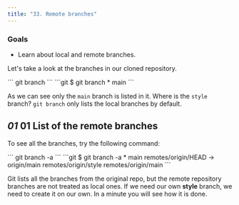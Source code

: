 ```yaml
---
title: "33. Remote branches"
---
```


### Goals

- Learn about local and remote branches.

Let's take a look at the branches in our cloned repository.

<Run>
```
git branch
```
</Run>

<Output>
```git
$ git branch
* main
```
</Output>

As we can see only the `main` branch is listed in it. Where is the `style` branch? `git branch` only lists the local branches by default.

## _01_ 01 List of the remote branches

To see all the branches, try the following command:

<Run>
```
git branch -a
```
</Run>

<Output>
```git
$ git branch -a
* main
  remotes/origin/HEAD -> origin/main
  remotes/origin/style
  remotes/origin/main
```
</Output>

Git lists all the branches from the original repo, but the remote repository branches are not treated as local ones. If we need our own **style** branch, we need to create it on our own. In a minute you will see how it is done.
